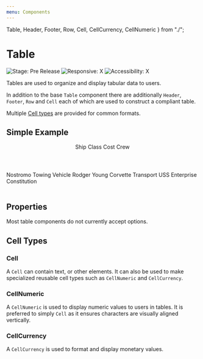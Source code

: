 ```yaml
---
menu: Components
---
```


  Table,
  Header,
  Footer,
  Row,
  Cell,
  CellCurrency,
  CellNumeric
} from "./";

# Table

![Stage: Pre Release](https://img.shields.io/badge/Stage-Pre--Release-EF5733.svg)
![Responsive: X](https://img.shields.io/badge/Responsive-%E2%9C%95-EF5733.svg)
![Accessibility: X](https://img.shields.io/badge/Accessibility-%E2%9C%95-EF5733.svg)

Tables are used to organize and display tabular data to users.

In addition to the base `Table` component there are additionally `Header`,
`Footer`, `Row` and `Cell` each of which are used to construct a compliant
table.

Multiple [Cell types](#cell-types) are provided for common formats.

## Simple Example

<Playground>
  <Table>
    <Header>
      <Cell>Ship</Cell>
      <Cell>Class</Cell>
      <Cell>Cost</Cell>
      <Cell>Crew</Cell>
    </Header>
    <Row>
      <Cell>Nostromo</Cell>
      <Cell>Towing Vehicle</Cell>
      <CellCurrency value={42000000} />
      <CellNumeric value={7} />
    </Row>
    <Row>
      <Cell>Rodger Young</Cell>
      <Cell>Corvette Transport</Cell>
      <Cell />
      <CellNumeric value={200} />
    </Row>
    <Row>
      <Cell>USS Enterprise</Cell>
      <Cell>Constitution</Cell>
      <Cell />
      <CellNumeric value={205} />
    </Row>
    <Footer>
      <Cell />
      <Cell />
      <Cell />
      <CellNumeric value={412} />
    </Footer>
  </Table>
</Playground>

## Properties

Most table components do not currently accept options.

## Cell Types

### Cell

A `Cell` can contain text, or other elements. It can also be used to make
specialized reusable cell types such as `CellNumeric` and `CellCurrency`.

<Props of={Cell} />

### CellNumeric

A `CellNumeric` is used to display numeric values to users in tables. It is
preferred to simply `Cell` as it ensures characters are visually aligned
vertically.

<Props of={CellNumeric} />

### CellCurrency

A `CellCurrency` is used to format and display monetary values.

<Props of={CellCurrency} />
